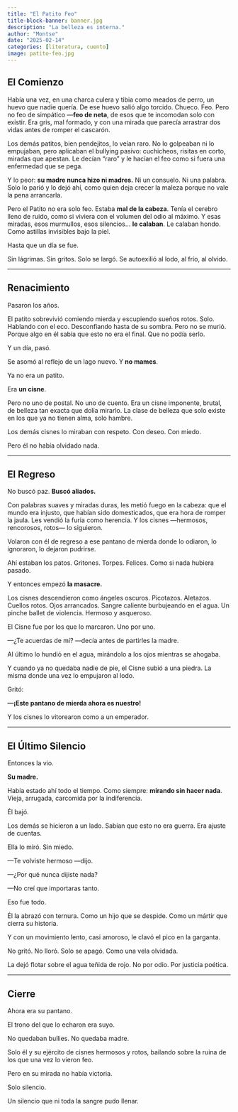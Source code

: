 ```yaml
---
title: "El Patito Feo"
title-block-banner: banner.jpg
description: "La belleza es interna."
author: "Montse"
date: "2025-02-14"
categories: [literatura, cuento]
image: patito-feo.jpg
---
```


## El Comienzo

Había una vez, en una charca culera y tibia como meados de perro, un huevo que nadie quería. De ese huevo salió algo torcido. Chueco. Feo. Pero no feo de simpático —**feo de neta**, de esos que te incomodan solo con existir. Era gris, mal formado, y con una mirada que parecía arrastrar dos vidas antes de romper el cascarón.

Los demás patitos, bien pendejitos, lo veían raro. No lo golpeaban ni lo empujaban, pero aplicaban el bullying pasivo: cuchicheos, risitas en corto, miradas que apestan. Le decían “raro” y le hacían el feo como si fuera una enfermedad que se pega.

Y lo peor: **su madre nunca hizo ni madres.** Ni un consuelo. Ni una palabra. Solo lo parió y lo dejó ahí, como quien deja crecer la maleza porque no vale la pena arrancarla.

Pero el Patito no era solo feo. Estaba **mal de la cabeza**. Tenía el cerebro lleno de ruido, como si viviera con el volumen del odio al máximo. Y esas miradas, esos murmullos, esos silencios... **le calaban**. Le calaban hondo. Como astillas invisibles bajo la piel.

Hasta que un día se fue.

Sin lágrimas. Sin gritos. Solo se largó. Se autoexilió al lodo, al frío, al olvido.

---

## Renacimiento

Pasaron los años.

El patito sobrevivió comiendo mierda y escupiendo sueños rotos. Solo. Hablando con el eco. Desconfiando hasta de su sombra. Pero no se murió. Porque algo en él sabía que esto no era el final. Que no podía serlo.

Y un día, pasó.

Se asomó al reflejo de un lago nuevo. Y **no mames**.

Ya no era un patito.

Era **un cisne**.

Pero no uno de postal. No uno de cuento. Era un cisne imponente, brutal, de belleza tan exacta que dolía mirarlo. La clase de belleza que solo existe en los que ya no tienen alma, solo hambre.

Los demás cisnes lo miraban con respeto. Con deseo. Con miedo.

Pero él no había olvidado nada.

---

## El Regreso

No buscó paz. **Buscó aliados.**

Con palabras suaves y miradas duras, les metió fuego en la cabeza: que el mundo era injusto, que habían sido domesticados, que era hora de romper la jaula. Les vendió la furia como herencia. Y los cisnes —hermosos, rencorosos, rotos— lo siguieron.

Volaron con él de regreso a ese pantano de mierda donde lo odiaron, lo ignoraron, lo dejaron pudrirse.

Ahí estaban los patos. Gritones. Torpes. Felices. Como si nada hubiera pasado.

Y entonces empezó **la masacre.**

Los cisnes descendieron como ángeles oscuros. Picotazos. Aletazos. Cuellos rotos. Ojos arrancados. Sangre caliente burbujeando en el agua. Un pinche ballet de violencia. Hermoso y asqueroso.

El Cisne fue por los que lo marcaron. Uno por uno.

—¿Te acuerdas de mí? —decía antes de partirles la madre.

Al último lo hundió en el agua, mirándolo a los ojos mientras se ahogaba.

Y cuando ya no quedaba nadie de pie, el Cisne subió a una piedra. La misma donde una vez lo empujaron al lodo.

Gritó:

**—¡Este pantano de mierda ahora es nuestro!**

Y los cisnes lo vitorearon como a un emperador.

---

## El Último Silencio

Entonces la vio.

**Su madre.**

Había estado ahí todo el tiempo. Como siempre: **mirando sin hacer nada**. Vieja, arrugada, carcomida por la indiferencia.

Él bajó.

Los demás se hicieron a un lado. Sabían que esto no era guerra. Era ajuste de cuentas.

Ella lo miró. Sin miedo.

—Te volviste hermoso —dijo.

—¿Por qué nunca dijiste nada?

—No creí que importaras tanto.

Eso fue todo.

Él la abrazó con ternura. Como un hijo que se despide. Como un mártir que cierra su historia.

Y con un movimiento lento, casi amoroso, le clavó el pico en la garganta.

No gritó. No lloró. Solo se apagó. Como una vela olvidada.

La dejó flotar sobre el agua teñida de rojo. No por odio. Por justicia poética.

---

## Cierre

Ahora era su pantano.

El trono del que lo echaron era suyo.

No quedaban bullies. No quedaba madre.

Solo él y su ejército de cisnes hermosos y rotos, bailando sobre la ruina de los que una vez lo vieron feo.

Pero en su mirada no había victoria.

Solo silencio.

Un silencio que ni toda la sangre pudo llenar.